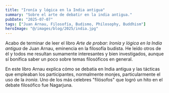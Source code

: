 ```yaml
---
title: "Ironía y lógica en la India antigua"
summary: "Sobre el arte de debatir en la india antigua."
pubDate: "2025-07-07"
tags: ["Juan Arnau, Filosofía, Budismo, Philosophy, Buddhism"]
heroImage: "@/images/blog/2025/india.jpg"
---
```


Acabo de terminar de leer el libro _Arte de probar: Ironía y lógica en la India antigua_ de Juan Arnau, eminencia en la filosofía budista. He leído otros de él y todos me resultan sumamente interesantes y bien investigados, aunque sí bonifica saber un poco sobre temas filosóficos en general.

En este libro Arnau explica cómo se debatía en India antigua y las tácticas que empleaban los participantes, normalmente monjes, particularmente el uso de la _ironía_. Uno de los más celebres "filósofos" que logró un hito en el debate filosófico fue Nagarjuna.

